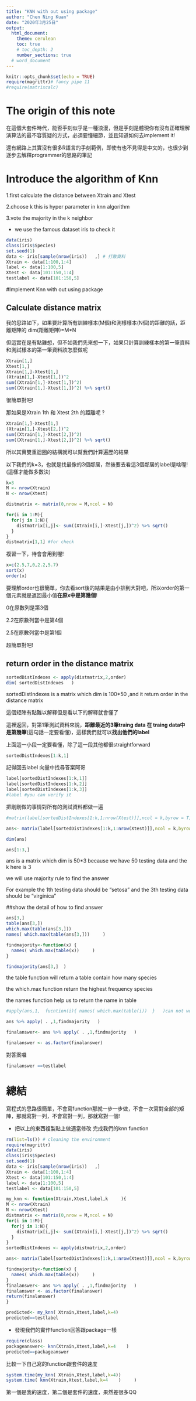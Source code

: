 ```yaml
---
title: "KNN with out using package"
author: "Chen Ning Kuan"
date: "2020年3月25日"
output: 
  html_document:
    theme: cerulean
    toc: true
    # toc_depth: 2
    number_sections: true
  # word_document
---
```


```r
knitr::opts_chunk$set(echo = TRUE)
require(magrittr)# fancy pipe 11 
#require(matrixcalc)
```

# The origin of this note

在這個大套件時代，能否手刻似乎是一種浪漫，但是手刻是體現你有沒有正確理解演算法的最不容質疑的方式，必須要懂細節，並且知道如何去implement it! 

還有網路上其實沒有很多R語言的手刻範例，即使有也不見得是中文的，也很少到逐步去解釋programmer的思路的筆記


# Introduce the algorithm of Knn

1.first calculate the distance between Xtrain and Xtest

2.choose k this is hyper parameter in knn algorithm

3.vote the majority in the k neighbor

- we use the famous dataset iris to check it

```r
data(iris)
class(iris$Species)
set.seed(1)
data <- iris[sample(nrow(iris))   ,] # 打散資料
Xtrain <- data[1:100,1:4]
label <- data[1:100,5]
Xtest <- data[101:150,1:4]
testlabel <- data[101:150,5]
```

#Implement Knn with out using package

## Calculate distance matrix

我的思路如下，如果要計算所有訓練樣本(M個)和測樣樣本(N個)的距離的話，距離矩陣的
dim(距離矩陣)=M*N

但這實在是有點難想，但不如我們先來想一下，如果只計算訓練樣本的第一筆資料和測試樣本的第一筆資料該怎麼做呢

```r
Xtrain[1,]
Xtest[1,]
Xtrain[1,]-Xtest[1,]
(Xtrain[1,]-Xtest[1,])^2 
sum((Xtrain[1,]-Xtest[1,])^2)
sum((Xtrain[1,]-Xtest[1,])^2) %>% sqrt()

```

很簡單對吧!

那如果是Xtrain 1th 和 Xtest 2th 的距離呢 ?

```r
Xtrain[1,]-Xtest[1,]
(Xtrain[1,]-Xtest[2,])^2 
sum((Xtrain[1,]-Xtest[2,])^2)
sum((Xtrain[1,]-Xtest[2,])^2) %>% sqrt()
```

所以其實雙重迴圈的結構就可以幫我們計算遍歷的結果


以下我們的k=3，也就是找最像的3個鄰居，然後要去看這3個鄰居的label是啥喔!(這樣才能做多數決)

```r
k=3
M <- nrow(Xtrain)
N <- nrow(Xtest)

distmatrix <- matrix(0,nrow = M,ncol = N)

for(i in 1:M){
  for(j in 1:N){
    distmatrix[i,j]<- sum((Xtrain[i,]-Xtest[j,])^2) %>% sqrt()
  }
}
distmatrix[1,1] #for check

```

複習一下，待會會用到喔!

```r
x=c(2.5,7,0,2.2,5.7)
sort(x)
order(x)

```

要理解order也很簡單，你去看sort後的結果是由小排到大對吧，所以order的第一個元素就是返回最小值**在原x中是第幾個**!

0在原數列是第3個

2.2在原數列當中是第4個

2.5在原數列當中是第1個

超簡單對吧!

## return order in the distance matrix

```r
sortedDistIndexes <- apply(distmatrix,2,order)
dim( sortedDistIndexes   )

```

sortedDistIndexes is a matrix which dim is 100*50 ,and it return order in the distance matrix

這個矩陣有點難以解釋但是看以下的解釋就會懂了

這裡返回，對第1筆測試資料來說，**距離最近的3筆traing data 在 traing data中是第幾筆**(這句話一定要看懂)，這樣我們就可以**找出他們的label**

上面這一小段一定要看懂，除了這一段其他都很straightforward

```r
sortedDistIndexes[1:k,1]
```

記得回去label 向量中找尋答案阿哥

```r
label[sortedDistIndexes[1:k,1]]
label[sortedDistIndexes[1:k,2]]
label[sortedDistIndexes[1:k,3]]
#label #you can verify it

```

把剛剛做的事情對所有的測試資料都做一遍

```r
#matrix(label[sortedDistIndexes[1:k,1:nrow(Xtest)]],ncol = k,byrow = T)

ans<- matrix(label[sortedDistIndexes[1:k,1:nrow(Xtest)]],ncol = k,byrow = T)

dim(ans)

ans[1:3,]
```

ans is a matrix which dim is 50*3 because we have 50 testing data and the k here is 3 

we will use majority rule to find the answer

For example the 1th testing data should be "setosa"
and the 3th testing data should be "virginica" 

##show the detail of how to find answer

```r

ans[3,]
table(ans[3,])
which.max(table(ans[3,]))
names( which.max(table(ans[3,]))     )

findmajority<-function(x) {
  names( which.max(table(x))     )
} 

findmajority(ans[3,]  )
```

the table function will return a table contain how many species

the which.max function return the highest frequency species 

the names function help us to return the name in table

```r
#apply(ans,1,  fucntion(i){ names( which.max(table(i))  }   )can not work

ans %>% apply( . ,1,findmajority   )

finalanswer<- ans %>% apply( . ,1,findmajority   )

finalanswer <- as.factor(finalanswer)

```

對答案囉

```r
finalanswer ==testlabel
```

# 總結

寫程式的思路很簡單，不會寫function那就一步一步做，不會一次寫對全部的矩陣，那就寫對一列，不會寫對一列，那就寫對一個!

- 把以上的東西複製貼上做適當修改 完成我們的knn function


```r
rm(list=ls()) # cleaning the environment
require(magrittr)
data(iris)
class(iris$Species)
set.seed(1)
data <- iris[sample(nrow(iris))   ,]
Xtrain <- data[1:100,1:4]
Xtest <- data[101:150,1:4]
label <- data[1:100,5]
testlabel <- data[101:150,5]

```

```r
my_knn <- function(Xtrain,Xtest,label,k     ){
M <- nrow(Xtrain)
N <- nrow(Xtest)
distmatrix <- matrix(0,nrow = M,ncol = N)
for(i in 1:M){
  for(j in 1:N){
    distmatrix[i,j]<- sum((Xtrain[i,]-Xtest[j,])^2) %>% sqrt()
  }
}
sortedDistIndexes <- apply(distmatrix,2,order)

ans<- matrix(label[sortedDistIndexes[1:k,1:nrow(Xtest)]],ncol = k,byrow = T)

findmajority<-function(x) {
  names( which.max(table(x))     )
} 
finalanswer<- ans %>% apply( . ,1,findmajority   )
finalanswer <- as.factor(finalanswer)  
return(finalanswer)
}

```

```r

predicted<- my_knn( Xtrain,Xtest,label,k=4)
predicted==testlabel

```


- 發現我們的實作function回答跟package一樣

```r

require(class)
packageanswer<- knn(Xtrain,Xtest,label,k=4    )
predicted==packageanswer

```

比較一下自己寫的function跟套件的速度

```r
system.time(my_knn( Xtrain,Xtest,label,k=4))
system.time( knn(Xtrain,Xtest,label,k=4    )     )
```

第一個是我的速度，第二個是套件的速度，果然差很多QQ